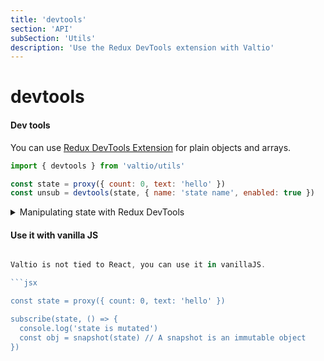 ```yaml
---
title: 'devtools'
section: 'API'
subSection: 'Utils'
description: 'Use the Redux DevTools extension with Valtio'
---
```


# devtools

#### Dev tools

You can use [Redux DevTools Extension](https://github.com/zalmoxisus/redux-devtools-extension) for plain objects and arrays.

```jsx
import { devtools } from 'valtio/utils'

const state = proxy({ count: 0, text: 'hello' })
const unsub = devtools(state, { name: 'state name', enabled: true })
```

<details>
  <summary>Manipulating state with Redux DevTools</summary>
The screenshot below shows how to use Redux DevTools to manipulate state. First select the object from the instances drop down. Then type in a JSON object to dispatch. Then click "Dispatch". Notice how it changes the state.

<img width="564" alt="image" src="https://user-images.githubusercontent.com/6372489/141134955-26e9ffce-1e2a-4c8c-a9b3-d9da739610fe.png"/>
</details>

#### Use it with vanilla JS

````jsx

Valtio is not tied to React, you can use it in vanillaJS.

```jsx

const state = proxy({ count: 0, text: 'hello' })

subscribe(state, () => {
  console.log('state is mutated')
  const obj = snapshot(state) // A snapshot is an immutable object
})
````
